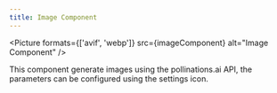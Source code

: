 ```yaml
---
title: Image Component
---
```



<Picture
    formats={['avif', 'webp']}
    src={imageComponent}
    alt="Image Component"
/>

This component generate images using the pollinations.ai API, the parameters can be configured using the settings icon.
